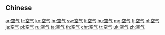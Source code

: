 {{also|空氣}}
==Chinese==
{{zh-see|空氣}}

[[ar:空气]]
[[fr:空气]]
[[ko:空气]]
[[hr:空气]]
[[sw:空气]]
[[li:空气]]
[[hu:空气]]
[[mg:空气]]
[[fj:空气]]
[[nl:空气]]
[[ja:空气]]
[[pl:空气]]
[[ru:空气]]
[[ta:空气]]
[[th:空气]]
[[chr:空气]]
[[tr:空气]]
[[uk:空气]]
[[zh:空气]]